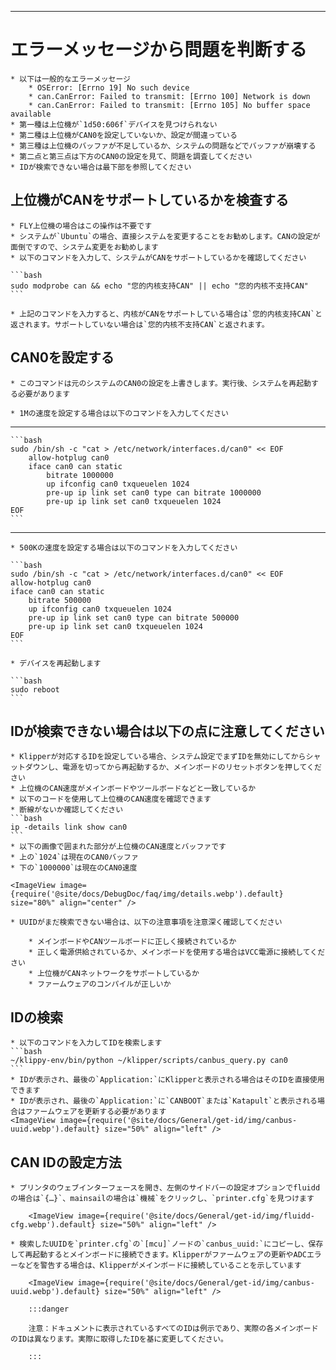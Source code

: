 ----

# エラーメッセージから問題を判断する

    * 以下は一般的なエラーメッセージ
        * OSError: [Errno 19] No such device
        * can.CanError: Failed to transmit: [Errno 100] Network is down
        * can.CanError: Failed to transmit: [Errno 105] No buffer space available
    * 第一種は上位機が`1d50:606f`デバイスを見つけられない
    * 第二種は上位機がCAN0を設定していないか、設定が間違っている
    * 第三種は上位機のバッファが不足しているか、システムの問題などでバッファが崩壊する
    * 第二点と第三点は下方のCAN0の設定を見て、問題を調査してください
    * IDが検索できない場合は最下部を参照してください

## 上位機がCANをサポートしているかを検査する

    * FLY上位機の場合はこの操作は不要です
    * システムが`Ubuntu`の場合、直接システムを変更することをお勧めします。CANの設定が面倒ですので、システム変更をお勧めします
    * 以下のコマンドを入力して、システムがCANをサポートしているかを確認してください

    ```bash
    sudo modprobe can && echo "您的内核支持CAN" || echo "您的内核不支持CAN"
    ```

    * 上記のコマンドを入力すると、内核がCANをサポートしている場合は`您的内核支持CAN`と返されます。サポートしていない場合は`您的内核不支持CAN`と返されます。

## CAN0を設定する

    * このコマンドは元のシステムのCAN0の設定を上書きします。実行後、システムを再起動する必要があります
    
    * 1Mの速度を設定する場合は以下のコマンドを入力してください
----
    ```bash
    sudo /bin/sh -c "cat > /etc/network/interfaces.d/can0" << EOF
        allow-hotplug can0
        iface can0 can static
            bitrate 1000000
            up ifconfig can0 txqueuelen 1024
            pre-up ip link set can0 type can bitrate 1000000
            pre-up ip link set can0 txqueuelen 1024
    EOF
    ```
----
    * 500Kの速度を設定する場合は以下のコマンドを入力してください

    ```bash
    sudo /bin/sh -c "cat > /etc/network/interfaces.d/can0" << EOF
    allow-hotplug can0
    iface can0 can static
        bitrate 500000
        up ifconfig can0 txqueuelen 1024
        pre-up ip link set can0 type can bitrate 500000
        pre-up ip link set can0 txqueuelen 1024
    EOF
    ```

    * デバイスを再起動します

    ```bash
    sudo reboot
    ```


## IDが検索できない場合は以下の点に注意してください

    * Klipperが対応するIDを設定している場合、システム設定でまずIDを無効にしてからシャットダウンし、電源を切ってから再起動するか、メインボードのリセットボタンを押してください
    * 上位機のCAN速度がメインボードやツールボードなどと一致しているか
    * 以下のコードを使用して上位機のCAN速度を確認できます
    * 断線がないか確認してください
    ```bash
    ip -details link show can0
    ```
    * 以下の画像で囲まれた部分が上位機のCAN速度とバッファです
    * 上の`1024`は現在のCAN0バッファ
    * 下の`1000000`は現在のCAN0速度

    <ImageView image={require('@site/docs/DebugDoc/faq/img/details.webp').default} size="80%" align="center" />

    * UUIDがまだ検索できない場合は、以下の注意事項を注意深く確認してください

        * メインボードやCANツールボードに正しく接続されているか
        * 正しく電源供給されているか、メインボードを使用する場合はVCC電源に接続してください
        * 上位機がCANネットワークをサポートしているか
        * ファームウェアのコンパイルが正しいか
## IDの検索

    * 以下のコマンドを入力してIDを検索します
    ```bash
    ~/klippy-env/bin/python ~/klipper/scripts/canbus_query.py can0
    ```
    * IDが表示され、最後の`Application:`にKlipperと表示される場合はそのIDを直接使用できます
    * IDが表示され、最後の`Application:`に`CANBOOT`または`Katapult`と表示される場合はファームウェアを更新する必要があります
    <ImageView image={require('@site/docs/General/get-id/img/canbus-uuid.webp').default} size="50%" align="left" />


## CAN IDの設定方法

    * プリンタのウェブインターフェースを開き、左側のサイドバーの設定オプションでfluiddの場合は`{…}`、mainsailの場合は`機械`をクリックし、`printer.cfg`を見つけます

        <ImageView image={require('@site/docs/General/get-id/img/fluidd-cfg.webp').default} size="50%" align="left" />

    * 検索したUUIDを`printer.cfg`の`[mcu]`ノードの`canbus_uuid:`にコピーし、保存して再起動するとメインボードに接続できます。Klipperがファームウェアの更新やADCエラーなどを警告する場合は、Klipperがメインボードに接続していることを示しています

        <ImageView image={require('@site/docs/General/get-id/img/canbus-uuid.webp').default} size="50%" align="left" />

        :::danger

        注意：ドキュメントに表示されているすべてのIDは例示であり、実際の各メインボードのIDは異なります。実際に取得したIDを基に変更してください。

        :::